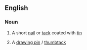 ==English==

===Noun===
{{en-noun}}

# A short [[nail]] or [[tack]] coated with [[tin]]
#{{British}} A [[drawing pin]] / [[thumbtack]]